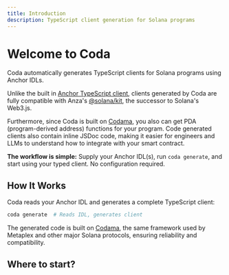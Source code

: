 ```yaml
---
title: Introduction
description: TypeScript client generation for Solana programs
---
```


# Welcome to Coda

Coda automatically generates TypeScript clients for Solana programs using Anchor IDLs.

Unlike the built in [Anchor TypeScript client](https://www.anchor-lang.com/docs/clients/typescript), clients generated by Coda are fully compatible with Anza's [@solana/kit](https://github.com/anza-xyz/kit), the successor to Solana's Web3.js.

Furthermore, since Coda is built on [Codama](https://github.com/codama-idl/codama), you also can get PDA (program-derived address) functions for your program. Code generated clients also contain inline JSDoc code, making it easier for engineers and LLMs to understand how to integrate with your smart contract.

**The workflow is simple:** Supply your Anchor IDL(s), run `coda generate`, and start using your typed client. No configuration required.

## How It Works

Coda reads your Anchor IDL and generates a complete TypeScript client:

```bash
coda generate  # Reads IDL, generates client
```

The generated code is built on [Codama](https://github.com/codama-idl/codama), the same framework used by Metaplex and other major Solana protocols, ensuring reliability and compatibility.

## Where to start?

<Cards>
  <Card 
    title="Installation" 
    description="Step-by-step guide to install Coda. Set up your local development environment."
    href="/docs/installation"
  />
  <Card 
    title="Quick Start" 
    description="Generate your first TypeScript client from an Anchor IDL. No configuration required."
    href="/docs/quick-start"
  />
  <Card 
    title="Why Coda?" 
    description="Learn how Coda simplifies Solana development."
    href="/docs/why-coda"
  />
  <Card 
    title="Configuration" 
    description="Advanced configuration options for customizing code generation to your specific needs."
    href="/docs/configuration"
  />
</Cards>
